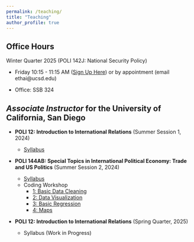 ```yaml
---
permalink: /teaching/
title: "Teaching"
author_profile: true
---
```


<!-- [teaching statement] -->

## Office Hours

Winter Quarter 2025 (POLI 142J: National Security Policy)

-   Friday 10:15 - 11:15 AM ([Sign Up Here](https://calendly.com/ethai/officehours)) or by appointment (email ethai@ucsd.edu)

-   Office: SSB 324

## *Associate Instructor* for the University of California, San Diego

-   **POLI 12: Introduction to International Relations** (Summer Session 1, 2024)

    -   [Syllabus](/files/pdf/teaching/poli12_syllabus_ss1_2024.pdf)

-   **POLI 144AB: Special Topics in International Political Economy: Trade and US Politics** (Summer Session 2, 2024)

    -   [Syllabus](/files/pdf/teaching/poli144AB_syllabus_ss2_2024.pdf)
    -   Coding Workshop
        -   [1: Basic Data Cleaning](/posts/2024/poli144ab_coding1)
        -   [2: Data Visualization](/posts/2024/poli144ab_coding2)
        -   [3: Basic Regression](/posts/2024/poli144ab_coding3)
        -   [4: Maps](/posts/2024/poli144ab_coding4)

-   **POLI 12: Introduction to International Relations** (Spring Quarter, 2025)

    -   Syllabus (Work in Progress)
